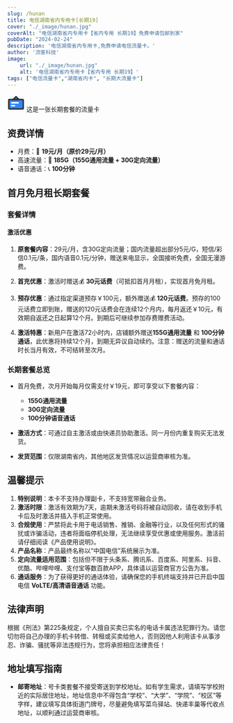 ```yaml
---
slug: /hunan
title: 电信湖南省内专用卡[长期19]
cover: "./_image/hunan.jpg"
coverAlt: "电信湖南省内专用卡【省内专用 长期19】免费申请包邮到家"
pubDate: "2024-02-24"
description: '电信湖南省内专用卡,免费申请电信流量卡。'
author: '流客科技'
image:
    url: "./_image/hunan.jpg"
    alt: '电信湖南省内专用卡【省内专用 长期19】'
tags: ["电信流量卡","湖南省内卡", "长期大流量卡"]
---
```



<div class="bg-yellow-500 rounded-lg p-1 text-xl flex justify-start items-center pl-5 gap-3 my-5">
    <svg width="40" height="40" viewBox="0 0 48 48" fill="none" xmlns="http://www.w3.org/2000/svg"><rect x="4" y="15" width="40" height="26" rx="2" fill="#2F88FF" stroke="#333" stroke-width="4" stroke-linejoin="round"/><path d="M24 7L16 15H32L24 7Z" fill="#2F88FF" stroke="#333" stroke-width="4" stroke-linecap="round" stroke-linejoin="round"/><path d="M12 24H30" stroke="#FFF" stroke-width="4" stroke-linecap="round" stroke-linejoin="round"/><path d="M12 32H20" stroke="#FFF" stroke-width="4" stroke-linecap="round" stroke-linejoin="round"/></svg>
    <span>这是一张长期套餐的流量卡</span>
</div>

## 资费详情

- 月费：🎉 **19元/月（原价29元/月）**
- 高速流量：🚀 **185G（155G通用流量 + 30G定向流量）**
- 语音通话：📞 **100分钟**

## 首月免月租长期套餐

### 套餐详情

#### 激活优惠

1. **原套餐内容**：29元/月，含30G定向流量；国内流量超出部分5元/G，短信/彩信0.1元/条，国内语音0.1元/分钟，赠送来电显示，全国接听免费，全国无漫游费。

2. **首充优惠**：激活时赠送💰 **30元话费**（可抵扣首月月租），实现首月免月租。

3. **预存优惠**：通过指定渠道预存￥100元，额外赠送💰 **120元话费**。预存的100元话费立即到账，赠送的120元话费会在连续12个月内，每月返还￥10元，有效期自返还之日起算12个月。到期后可继续参加存费赠费活动。

4. **激活特惠**：新用户在激活72小时内，店铺额外赠送**155G通用流量** 和 **100分钟通话**，此优惠将持续12个月，到期无异议自动续约。注意：赠送的流量和通话时长当月有效，不可结转至次月。

### 长期套餐总览

- 首月免费，次月开始每月仅需支付￥19元，即可享受以下套餐内容：
  - **155G通用流量**
  - **30G定向流量**
  - **100分钟语音通话**

- **激活方式**：可通过自主激活或由快递员协助激活。同一月份内重复购买无法发货。

- **发货范围**：仅限湖南省内，其他地区发货情况以运营商审核为准。

## 温馨提示

1. **特别说明**：本卡不支持办理副卡，不支持宽带融合业务。
2. **激活时限**：激活有效期为7天，逾期未激活号码将被自动回收，请在收到手机卡后及时激活并插入手机正常使用。
3. **合规使用**：严禁将此卡用于电话销售、推销、金融等行业，以及任何形式的骚扰或诈骗活动，违者将面临停机处理，无法继续享受优惠或使用服务。激活前请仔细阅读《产品使用说明》。
4. **产品名称**：产品最终名称以“中国电信”系统展示为准。
5. **定向流量适用范围**：包括但不限于头条系、腾讯系、百度系、阿里系、抖音、优酷、哔哩哔哩、支付宝等数百款APP，具体请以运营商官方公告为准。
6. **通话服务**：为了获得更好的通话体验，请确保您的手机终端支持并已开启中国电信 **VoLTE/高清语音通话** 功能。

## 法律声明

根据《刑法》第225条规定，个人擅自买卖已实名的电话卡属违法犯罪行为。请您切勿将自己办理的手机卡转借、转租或买卖给他人，否则因他人利用该卡从事涉忍、诈骗、骚扰等非法违规行为，您将承担相应法律责任！

## 地址填写指南

- **邮寄地址**：号卡类套餐不接受寄送到学校地址。如有学生需求，请填写学校附近的实际居住地址，地址信息中不得包含“学校”、“大学”、“学院”、“校区”等字样，建议填写具体街道门牌号，尽量避免填写菜鸟驿站、快递丰巢等代收点地址，以顺利通过运营商审核。